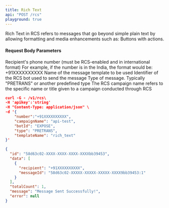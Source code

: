 ```yaml
---
title: Rich Text
api: "POST /rcs"
playground: true
---
```


Rich Text in RCS refers to messages that go beyond simple plain text by allowing formatting and media enhancements such as: Buttons with actions.

#### Request Body Parameters

<ParamField path="number" type="string" required>
  Recipient's phone number (must be RCS-enabled and in international format) For
  example, if the number is in the India, the format would be: +91XXXXXXXXXX
</ParamField>

<ParamField path="templateName" type="string" required>
  Name of the message template to be used
</ParamField>

<ParamField path="botId" type="string" required>
  Identifier of the RCS bot used to send the message
</ParamField>

<ParamField path="type" type="string" required>
  Type of message. Typically "PRETRANS" or another predefined type
</ParamField>

<ParamField path="campaignName" type="string">
  The RCS campaign name refers to the specific name or title given to a campaign
  conducted through RCS
</ParamField>

<CodeGroup>

```json SampleRequest.json
curl -G - /v1/rcs\
-H 'apikey':'string'
-H "Content-Type: application/json" \
-d '{
    "number":"+91XXXXXXXXXX",
    "campaignName": "api-test",
    "botId": "EXPOSE",
    "type": "PRETRANS",
    "templateName": "rich_text"
}'

```

```json SampleResponse.json
{
  "id": "58d63c02-XXXX-XXXX-XXXX-XXXXbb39453",
  "data": [
    {
      "recipient": "+91XXXXXXXXXX",
      "messageId": "58d63c02-XXXXX-XXXXX-XXXXX-XXXX9bb39453:1"
    }
  ],
  "totalCount": 1,
  "message": "Message Sent Successfully!",
  "error": null
}
```

</CodeGroup>
